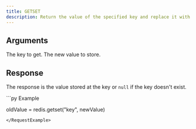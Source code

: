 ```yaml
---
title: GETSET
description: Return the value of the specified key and replace it with a new value.
---
```



## Arguments 

<ParamField body="key" type="str" required>
  The key to get.
</ParamField>

<ParamField body="newValue"  required>
  The new value to store.
</ParamField>

## Response
<ResponseField  required>

The response is the value stored at the key or `null` if the key doesn't exist.
</ResponseField>

<RequestExample>
```py Example

oldValue = redis.getset("key", newValue)
```
</RequestExample>
